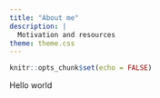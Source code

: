 ---
title: "About me"
description: |
  Motivation and resources
theme: theme.css
---

```{r setup, include=FALSE}
knitr::opts_chunk$set(echo = FALSE)
```

Hello world  